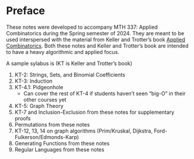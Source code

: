 # Preface

These notes were developed to accompany MTH 337: Applied Combinatorics during the Spring semester of 2024.
They are meant to be used interspersed with the material from Keller and Trotter's book [Applied Combinatorics](https://www.appliedcombinatorics.org/appcomb/).
Both these notes and Keller and Trotter's book are intended to have a heavy algorithmic and applied focus.

A sample sylabus is (KT is Keller and Trotter's book)

1. KT-2: Strings, Sets, and Binomial Coefficients
2. KT-3: Induction
3. KT-4.1: Pidgeonhole
    * Can cover the rest of KT-4 if students haven't seen "big-O" in their other courses yet
4. KT-5: Graph Theory
5. KT-7 and Inclusion-Exclusion from these notes for supplementary proofs
6. Permutations from these notes
7. KT-12, 13, 14 on graph algorithms (Prim/Kruskal, Dijkstra, Ford-Fulkerson/Edmonds-Karp)
8. Generating Functions from these notes
9. Regular Languages from these notes
